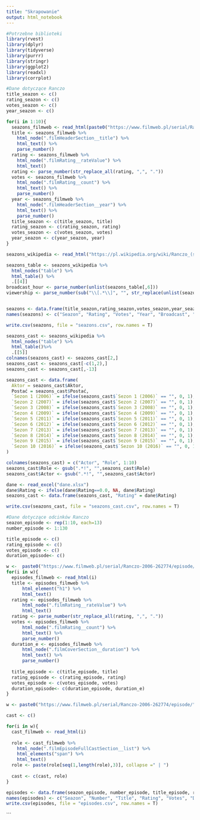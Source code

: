 ```yaml
---
title: "Skrapowanie"
output: html_notebook
---
```



```r
#Potrzebne biblioteki
library(rvest)
library(dplyr)
library(tidyverse)
library(purrr)
library(stringr)
library(ggplot2)
library(readxl)
library(corrplot)
```


```r
#Dane dotyczące Ranczo
title_seazon <- c()
rating_seazon <- c()
votes_seazon <- c()
year_seazon <- c()

for(i in 1:10){
  seazons_filmweb <- read_html(paste0("https://www.filmweb.pl/serial/Ranczo-2006-262774/season/",i))
  title <- seazons_filmweb %>% 
    html_node(".filmHeaderSection__title") %>% 
    html_text() %>% 
    parse_number()
  rating <- seazons_filmweb %>% 
    html_node(".filmRating__rateValue") %>% 
    html_text()
  rating <- parse_number(str_replace_all(rating, ",", "."))
  votes <- seazons_filmweb %>% 
    html_node(".filmRating__count") %>% 
    html_text() %>% 
    parse_number()
  year <- seazons_filmweb %>% 
    html_node(".filmHeaderSection__year") %>% 
    html_text() %>% 
    parse_number()
  title_seazon <- c(title_seazon, title)
  rating_seazon <- c(rating_seazon, rating)
  votes_seazon <- c(votes_seazon, votes)
  year_seazon <- c(year_seazon, year)
}

seazons_wikipedia <- read_html("https://pl.wikipedia.org/wiki/Ranczo_(serial_telewizyjny)")

seazons_table <- seazons_wikipedia %>% 
  html_nodes("table") %>% 
  html_table() %>% 
  .[[4]]
broadcast_hour <- parse_number(unlist(seazons_table[,6]))
viewership <- parse_number(sub("\\[.*\\]", "", str_replace(unlist(seazons_table[,7]), ",", "\\.")))


seazons <- data.frame(title_seazon,rating_seazon,votes_seazon,year_seazon,broadcast_hour,viewership)
names(seazons) <- c("Seazon", "Rating", "Votes", "Year", "Broadcast", "Viewership")

write.csv(seazons, file = "seazons.csv", row.names = T)

seazons_cast <- seazons_wikipedia %>% 
  html_nodes("table") %>% 
  html_table()%>% 
  .[[5]]
colnames(seazons_cast) <- seazons_cast[2,]
seazons_cast <- seazons_cast[-c(1,2),]
seazons_cast <- seazons_cast[,-13]

seazons_cast <- data.frame(
  Aktor = seazons_cast$Aktor,
  Postać = seazons_cast$Postać,
  `Sezon 1 (2006)` = ifelse(seazons_cast$`Sezon 1 (2006)` == "", 0, 1),
  `Sezon 2 (2007)` = ifelse(seazons_cast$`Sezon 2 (2007)` == "", 0, 1),
  `Sezon 3 (2008)` = ifelse(seazons_cast$`Sezon 3 (2008)` == "", 0, 1),
  `Sezon 4 (2009)` = ifelse(seazons_cast$`Sezon 4 (2009)` == "", 0, 1),
  `Sezon 5 (2011)` = ifelse(seazons_cast$`Sezon 5 (2011)` == "", 0, 1),
  `Sezon 6 (2012)` = ifelse(seazons_cast$`Sezon 6 (2012)` == "", 0, 1),
  `Sezon 7 (2013)` = ifelse(seazons_cast$`Sezon 7 (2013)` == "", 0, 1),
  `Sezon 8 (2014)` = ifelse(seazons_cast$`Sezon 8 (2014)` == "", 0, 1),
  `Sezon 9 (2015)` = ifelse(seazons_cast$`Sezon 9 (2015)` == "", 0, 1),
  `Sezon 10 (2016)` = ifelse(seazons_cast$`Sezon 10 (2016)` == "", 0, 1)
)

colnames(seazons_cast) = c("Actor", "Role", 1:10)
seazons_cast$Role <- gsub(".*!", "",seazons_cast$Role)
seazons_cast$Actor <- gsub(".*!", "",seazons_cast$Actor)

dane <- read_excel("dane.xlsx")
dane$Rating <- ifelse(dane$Rating==0.0, NA, dane$Rating)
seazons_cast <- data.frame(seazons_cast, "Rating" = dane$Rating)

write.csv(seazons_cast, file = "seazons_cast.csv", row.names = T)

#Dane dotyczące odcinków Ranczo
seazon_episode <- rep(1:10, each=13)
number_episode <- 1:130

title_episode <- c()
rating_episode <- c()
votes_episode <- c()
duration_episode<- c()

w <-  paste0("https://www.filmweb.pl/serial/Ranczo-2006-262774/episode/", seazon_episode,"/", number_episode)
for(i in w){
  episodes_filmweb <- read_html(i)
  title <- episodes_filmweb %>% 
      html_element("h1") %>% 
      html_text()
  rating <- episodes_filmweb %>% 
      html_node(".filmRating__rateValue") %>% 
      html_text()
  rating <- parse_number(str_replace_all(rating, ",", "."))
  votes <- episodes_filmweb %>% 
      html_node(".filmRating__count") %>% 
      html_text() %>% 
      parse_number()
  duration_e <- episodes_filmweb %>% 
      html_node(".filmCoverSection__duration") %>% 
      html_text() %>% 
      parse_number()
  
  title_episode <- c(title_episode, title)
  rating_episode <- c(rating_episode, rating)
  votes_episode <- c(votes_episode, votes)
  duration_episode<- c(duration_episode, duration_e)
}

w <- paste0("https://www.filmweb.pl/serial/Ranczo-2006-262774/episode/", seazon_episode,"/", number_episode,"/cast/actors")

cast <- c()

for(i in w){
  cast_filmweb <- read_html(i)
  
  role <- cast_filmweb %>% 
    html_node(".filmEpisodeFullCastSection__list") %>% 
    html_elements("span") %>% 
    html_text()
  role <- paste(role[seq(1,length(role),3)], collapse =" | ")
  
  cast <- c(cast, role)
}

episodes <- data.frame(seazon_episode, number_episode, title_episode, rating_episode, votes_episode, duration_episode, cast)
names(episodes) <- c("Seazon", "Number", "Title", "Rating", "Votes", "Duration", "Cast")
write.csv(episodes, file = "episodes.csv", row.names = T)
```

```